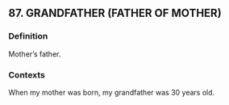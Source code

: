 ## 87. GRANDFATHER (FATHER OF MOTHER)
### Definition
Mother’s father.

### Contexts
When my mother was born, my grandfather was 30 years old.

